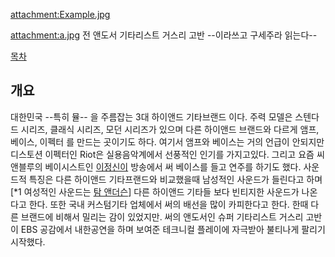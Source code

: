 

attachment:Example.jpg


attachment:a.jpg
전 앤도서 기타리스트 거스리 고반 --이라쓰고 구세주라 읽는다--


[[목차]]


== 개요 == 
대한민국 --특히 뮬-- 을 주름잡는 3대 하이앤드 기타브랜드 이다. 주력 모델은 스텐다드 시리즈, 클래식 시리즈, 모던 시리즈가 있으며 다른 하이앤드 브랜드와 다르게 앰프, 베이스, 이펙터 를 만드는 곳이기도 하다. 여기서 앰프와 베이스는 거의 언급이 안되지만 디스토션 이펙터인 Riot은 실용음악계에서 선풍적인 인기를 가지고있다. 그리고 요즘 씨앤블루의 베이시스트인 [[이정신]]이 방송에서 써 베이스를 들고 연주를 하기도 했다. 사운드적 특징은 다른 하이앤드 기타프랜드와 비교했을때 남성적인 사운드가 들린다고 하며 [*1 여성적인 사운드는 [[탐 앤더슨]]] 다른 하이앤드 기타들 보다 빈티지한 사운드가 나온다고 한다. 또한 국내 커스텀기타 업체에서 써의 배선을 많이 카피한다고 한다. 한때 다른 브랜드에 비해서 밀리는 감이 있었지만. 써의 앤도서인 슈퍼 기타리스트 거스리 고반이 EBS 공감에서 내한공연을 하며 보여준 테크니컬 플레이에 자극받아 불티나게 팔리기 시작했다. 
